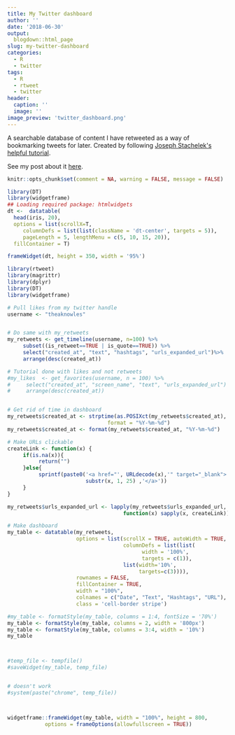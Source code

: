 ```yaml
---
title: My Twitter dashboard
author: ''
date: '2018-06-30'
output:
  blogdown::html_page
slug: my-twitter-dashboard
categories:
  - R
  - twitter
tags:
  - R
  - rtweet
  - twitter
header:
  caption: ''
  image: ''
image_preview: 'twitter_dashboard.png'
---
```


A searchable database of content I have retweeted as a way of bookmarking tweets for later. Created by following [Joseph Stachelek\'s helpful tutorial](https://jsta.rbind.io/blog/making-a-twitter-dashboard-with-r/).

See my post about it [here](http://theaknowles.com/post/my-twitter-dashboard/). 


```r
knitr::opts_chunk$set(comment = NA, warning = FALSE, message = FALSE)
```

```r
library(DT)
library(widgetframe)
## Loading required package: htmlwidgets
dt <-  datatable(
  head(iris, 20), 
  options = list(scrollX=T,
     columnDefs = list(list(className = 'dt-center', targets = 5)),
     pageLength = 5, lengthMenu = c(5, 10, 15, 20)),
  fillContainer = T)

frameWidget(dt, height = 350, width = '95%')
```


```r
library(rtweet)
library(magrittr)
library(dplyr)
library(DT)
library(widgetframe)

# Pull likes from my twitter handle
username <- "theaknowles"


# Do same with my_retweets
my_retweets <- get_timeline(username, n=100) %>%
     subset((is_retweet==TRUE | is_quote==TRUE)) %>%
     select("created_at", "text", "hashtags", "urls_expanded_url")%>%
     arrange(desc(created_at))

# Tutorial done with likes and not retweets
#my_likes  <- get_favorites(username, n = 100) %>% 
#     select("created_at", "screen_name", "text", "urls_expanded_url") %>%
#     arrange(desc(created_at))


# Get rid of time in dashboard
my_retweets$created_at <- strptime(as.POSIXct(my_retweets$created_at), 
                                format = "%Y-%m-%d")
my_retweets$created_at <- format(my_retweets$created_at, "%Y-%m-%d")

# Make URLs clickable
createLink <- function(x) {
     if(is.na(x)){
          return("")
     }else{
          sprintf(paste0('<a href="', URLdecode(x),'" target="_blank">', 
                         substr(x, 1, 25) ,'</a>'))
     }
}

my_retweets$urls_expanded_url <- lapply(my_retweets$urls_expanded_url, 
                                     function(x) sapply(x, createLink))

# Make dashboard
my_table <- datatable(my_retweets, 
                      options = list(scrollX = TRUE, autoWidth = TRUE,
                                     columnDefs = list(list(
                                           width = '100%', 
                                           targets = c(1)),
                                     list(width='10%',
                                          targets=c(3)))), 
                      rownames = FALSE,
                      fillContainer = TRUE,
                      width = "100%", 
                      colnames = c("Date", "Text", "Hashtags", "URL"),
                      class = 'cell-border stripe')

#my_table <- formatStyle(my_table, columns = 1:4, fontSize = '70%')
my_table <- formatStyle(my_table, columns = 2, width = '800px')
my_table <- formatStyle(my_table, columns = 3:4, width = '10%')
my_table



#temp_file <- tempfile()
#saveWidget(my_table, temp_file)


# doesn't work
#system(paste("chrome", temp_file))



widgetframe::frameWidget(my_table, width = "100%", height = 800, 
            options = frameOptions(allowfullscreen = TRUE))

```

